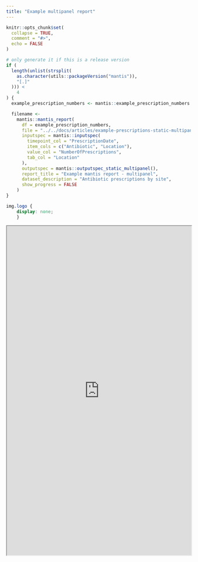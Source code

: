 ```yaml
---
title: "Example multipanel report"
---
```


```r
knitr::opts_chunk$set(
  collapse = TRUE,
  comment = "#>",
  echo = FALSE
)
```

```r
# only generate it if this is a release version
if (
  length(unlist(strsplit(
    as.character(utils::packageVersion("mantis")),
    "[.]"
  ))) <
    4
) {
  example_prescription_numbers <- mantis::example_prescription_numbers

  filename <-
    mantis::mantis_report(
      df = example_prescription_numbers,
      file = "../../docs/articles/example-prescriptions-static-multipanel.html",
      inputspec = mantis::inputspec(
        timepoint_col = "PrescriptionDate",
        item_cols = c("Antibiotic", "Location"),
        value_col = "NumberOfPrescriptions",
        tab_col = "Location"
      ),
      outputspec = mantis::outputspec_static_multipanel(),
      report_title = "Example mantis report - multipanel",
      dataset_description = "Antibiotic prescriptions by site",
      show_progress = FALSE
    )
}
```

```css
img.logo {
	display: none;
	}
```

```{=html}
<iframe src="https://phuongquan.github.io/mantis/articles/example-prescriptions-static-multipanel.html" width="100%" height="900">
</iframe>
```

